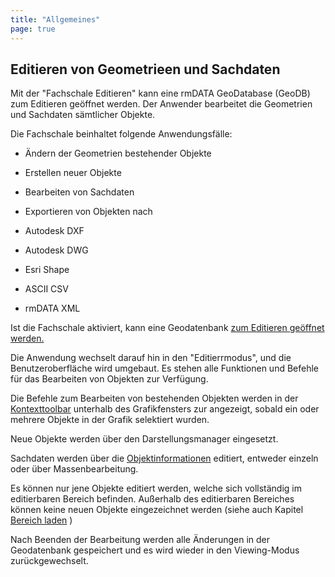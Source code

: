 ```yaml
---
title: "Allgemeines"
page: true
---
```

## Editieren von Geometrieen und Sachdaten

Mit der &quot;Fachschale Editieren&quot; kann eine rmDATA GeoDatabase (GeoDB) zum Editieren ge&#246;ffnet werden. Der Anwender bearbeitet die Geometrien und Sachdaten s&#228;mtlicher Objekte.

Die Fachschale beinhaltet folgende Anwendungsf&#228;lle:

- &#196;ndern der Geometrien bestehender Objekte

- Erstellen neuer Objekte

- Bearbeiten von Sachdaten

- Exportieren von Objekten nach

- Autodesk DXF

- Autodesk DWG

- Esri Shape

- ASCII CSV

- rmDATA XML





Ist die Fachschale aktiviert, kann eine Geodatenbank [zum Editieren ge&#246;ffnet werden.](../fachschaleeditieren/wechselineditiermodus)
 

Die Anwendung wechselt darauf hin in den &quot;Editierrmodus&quot;, und die Benutzeroberfl&#228;che wird umgebaut. Es stehen alle Funktionen und Befehle f&#252;r das Bearbeiten von Objekten zur Verf&#252;gung.

Die Befehle zum Bearbeiten von bestehenden Objekten werden in der [Kontexttoolbar](../fachschaleeditieren/kontexttoolbar)
 unterhalb des Grafikfensters zur angezeigt, sobald ein oder mehrere Objekte in der Grafik selektiert wurden.

Neue Objekte werden &#252;ber den Darstellungsmanager eingesetzt.

Sachdaten werden &#252;ber die [Objektinformationen](../fachschaleeditieren/sachdateneditieren)
 editiert, entweder einzeln oder &#252;ber Massenbearbeitung.

Es k&#246;nnen nur jene Objekte editiert werden, welche sich vollst&#228;ndig im editierbaren Bereich befinden. Au&#223;erhalb des editierbaren Bereiches k&#246;nnen keine neuen Objekte eingezeichnet werden (siehe auch Kapitel [Bereich laden](../fachschaleeditieren/datennachladen)
)

Nach Beenden der Bearbeitung werden alle &#196;nderungen in der Geodatenbank gespeichert und es wird wieder in den Viewing-Modus zur&#252;ckgewechselt.

